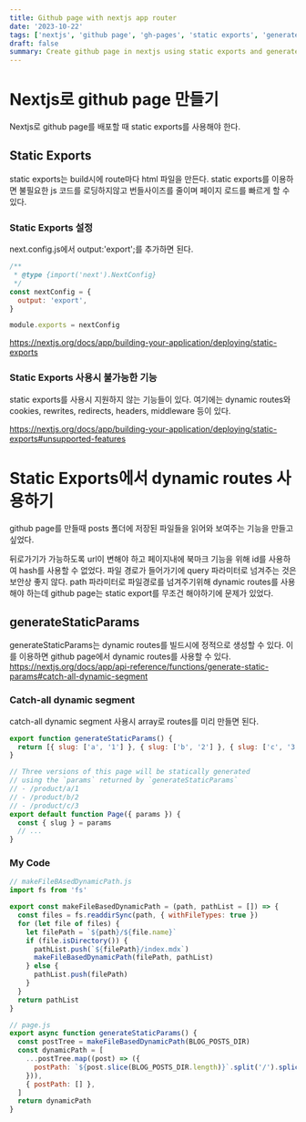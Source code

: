```yaml
---
title: Github page with nextjs app router
date: '2023-10-22'
tags: ['nextjs', 'github page', 'gh-pages', 'static exports', 'generateStaticParams', 'app router']
draft: false
summary: Create github page in nextjs using static exports and generateStaticParams
---
```


# Nextjs로 github page 만들기

Nextjs로 github page를 배포할 때 static exports를 사용해야 한다.

## Static Exports

static exports는 build시에 route마다 html 파일을 만든다. static exports를 이용하면 불필요한 js 코드를 로딩하지않고 번들사이즈를 줄이며 페이지 로드를 빠르게 할 수 있다.

### Static Exports 설정

next.config.js에서 output:'export';를 추가하면 된다.

```javascript
/**
 * @type {import('next').NextConfig}
 */
const nextConfig = {
  output: 'export',
}

module.exports = nextConfig
```

https://nextjs.org/docs/app/building-your-application/deploying/static-exports

### Static Exports 사용시 불가능한 기능

static exports를 사용시 지원하지 않는 기능들이 있다. 여기에는 dynamic routes와 cookies, rewrites, redirects, headers, middleware 등이 있다.

https://nextjs.org/docs/app/building-your-application/deploying/static-exports#unsupported-features

# Static Exports에서 dynamic routes 사용하기

github page를 만들때 posts 폴더에 저장된 파일들을 읽어와 보여주는 기능을 만들고 싶었다.

뒤로가기가 가능하도록 url이 변해야 하고 페이지내에 북마크 기능을 위해 id를 사용하여 hash를 사용할 수 없었다. 파일 경로가 들어가기에 query 파라미터로 넘겨주는 것은 보안상 좋지 않다. path 파라미터로 파일경로를 넘겨주기위해 dynamic routes를 사용해야 하는데 github page는 static export를 무조건 해야하기에 문제가 있었다.

## generateStaticParams

generateStaticParams는 dynamic routes를 빌드시에 정적으로 생성할 수 있다. 이를 이용하면 github page에서 dynamic routes를 사용할 수 있다.
https://nextjs.org/docs/app/api-reference/functions/generate-static-params#catch-all-dynamic-segment

### Catch-all dynamic segment

catch-all dynamic segment 사용시 array로 routes를 미리 만들면 된다.

```javascript
export function generateStaticParams() {
  return [{ slug: ['a', '1'] }, { slug: ['b', '2'] }, { slug: ['c', '3'] }]
}

// Three versions of this page will be statically generated
// using the `params` returned by `generateStaticParams`
// - /product/a/1
// - /product/b/2
// - /product/c/3
export default function Page({ params }) {
  const { slug } = params
  // ...
}
```

### My Code

```javascript
// makeFileBAsedDynamicPath.js
import fs from 'fs'

export const makeFileBasedDynamicPath = (path, pathList = []) => {
  const files = fs.readdirSync(path, { withFileTypes: true })
  for (let file of files) {
    let filePath = `${path}/${file.name}`
    if (file.isDirectory()) {
      pathList.push(`${filePath}/index.mdx`)
      makeFileBasedDynamicPath(filePath, pathList)
    } else {
      pathList.push(filePath)
    }
  }
  return pathList
}
```

```javascript
// page.js
export async function generateStaticParams() {
  const postTree = makeFileBasedDynamicPath(BLOG_POSTS_DIR)
  const dynamicPath = [
    ...postTree.map((post) => ({
      postPath: `${post.slice(BLOG_POSTS_DIR.length)}`.split('/').splice(1),
    })),
    { postPath: [] },
  ]
  return dynamicPath
}
```
